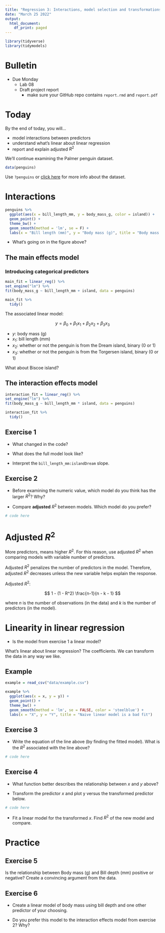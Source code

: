 ```yaml
---
title: "Regression 3: Interactions, model selection and transformations"
date: "March 25 2022"
output:
  html_document:
    df_print: paged
---
```


```r
library(tidyverse)
library(tidymodels)
```

# Bulletin

- Due Monday
  - Lab 08
  - Draft project report
    - make sure your GitHub repo contains `report.rmd` and `report.pdf`

# Today

By the end of today, you will...

- model interactions between predictors
- understand what's linear about linear regression
- report and explain adjusted $R^2$

We'll continue examining the Palmer penguin dataset.

```r
data(penguins)
```

Use `?penguins` or [click here](https://github.com/allisonhorst/palmerpenguins) for more info about the dataset.

# Interactions

```r
penguins %>%
  ggplot(aes(x = bill_length_mm, y = body_mass_g, color = island)) +
  geom_point() + 
  theme_bw() + 
  geom_smooth(method = 'lm', se = F) + 
  labs(x = "Bill length (mm)", y = "Body mass (g)", title = "Body mass vs bill length by island", color = "Island")
```

- What's going on in the figure above?


## The main effects model


### Introducing categorical predictors

```r
main_fit = linear_reg() %>%
set_engine("lm") %>%
fit(body_mass_g ~ bill_length_mm + island, data = penguins)

main_fit %>%
  tidy()
```

The associated linear model:

$$
y = \beta_0 + \beta_1 x_1 + \beta_2 x_2 + \beta_3 x_3
$$

- $y$: body mass (g)
- $x_1$: bill length (mm)
- $x_2$: whether or not the penguin is from the Dream island, binary (0 or 1)
- $x_3$: whether or not the penguin is from the Torgersen island, binary (0 or 1)

What about Biscoe island?

## The interaction effects model

```r
interaction_fit = linear_reg() %>%
set_engine("lm") %>%
fit(body_mass_g ~ bill_length_mm * island, data = penguins)

interaction_fit %>%
  tidy()
```

## Exercise 1

- What changed in the code?

- What does the full model look like?

- Interpret the `bill_length_mm:islandDream` slope.

## Exercise 2

- Before examining the numeric value, which model do you think has the larger $R^2$? Why?

- Compare **adjusted** $R^2$ between models. Which model do you prefer?


```r
# code here
```


# Adjusted $R^2$

More predictors, means higher $R^2$. For this reason, use adjusted $R^2$ when comparing models with variable number of predictors.

Adjusted $R^2$ penalizes the number of predictors in the model. Therefore, adjusted $R^2$ decreases unless the new variable helps explain the response.

Adjusted $R^2$:

$$
1 - (1 - R^2) \frac{n-1}{n - k - 1}
$$

where $n$ is the number of observations (in the data) and $k$ is the number of predictors (in the model).


# Linearity in linear regression

- Is the model from exercise 1 a linear model?

What's linear about linear regression? The coefficients. We can transform the data in any way we like.

## Example

```r
example = read_csv("data/example.csv")
```


```r
example %>%
  ggplot(aes(x = x, y = y)) + 
  geom_point() +
  theme_bw() + 
  geom_smooth(method = 'lm', se = FALSE, color = 'steelblue') +
  labs(x = "X", y = "Y", title = "Naive linear model is a bad fit")
```

## Exercise 3

- Write the equation of the line above (by finding the fitted model). What is the $R^2$ associated with the line above?

```r
# code here
```


## Exercise 4

- What function better describes the relationship between $x$ and $y$ above?

- Transform the predictor $x$ and plot y versus the transformed predictor below.

```r
# code here
```

- Fit a linear model for the transformed $x$. Find $R^2$ of the new model and compare.

# Practice


## Exercise 5

Is the relationship between Body mass (g) and Bill depth (mm) positive or negative? Create a convincing argument from the data.


## Exercise 6
- Create a linear model of body mass using bill depth and one other predictor of your choosing.

- Do you prefer this model to the interaction effects model from exercise 2? Why?



